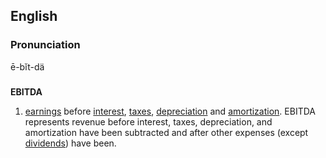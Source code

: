 ==English==
===Pronunciation===
ē-bĭt-dä
==={{initialism}}===
{{wikipedia}}
'''EBITDA'''

#[[earnings]] before [[interest]], [[tax]]es, [[depreciation]] and [[amortization]]. EBITDA represents revenue before interest, taxes, depreciation, and amortization have been subtracted and after other expenses (except [[dividend|dividends]]) have been.
